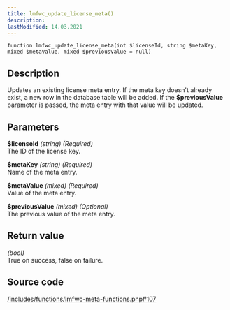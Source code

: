 ```yaml
---
title: lmfwc_update_license_meta()
description:
lastModified: 14.03.2021
---
```


```
function lmfwc_update_license_meta(int $licenseId, string $metaKey, mixed $metaValue, mixed $previousValue = null)
```

## Description

Updates an existing license meta entry. If the meta key doesn't already exist,
a new row in the database table will be added. If the **$previousValue**
parameter is passed, the meta entry with that value will be updated.

## Parameters

**$licenseId** *(string) (Required)*<br/>
The ID of the license key.

**$metaKey** *(string) (Required)*<br/>
Name of the meta entry.

**$metaValue** *(mixed) (Required)*<br/>
Value of the meta entry.

**$previousValue** *(mixed) (Optional)*<br/>
The previous value of the meta entry.

## Return value

*(bool)*<br/>
True on success, false on failure.

## Source code

<p><a href={"https://github.com/drazenbebic/license-manager-for-woocommerce/blob/master/functions/lmfwc-meta-functions.php#L107"}
      target={"_blank"}
      rel={"noopener noreferrer"}>/includes/functions/lmfwc-meta-functions.php#107</a></p>

